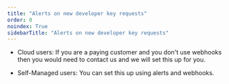 ```yaml
---
title: "Alerts on new developer key requests"
order: 0
noindex: True
sidebarTitle: "Alerts on new developer key requests"
---
```



<LegacyClassicPortalApi/>

* Cloud users: If you are a paying customer and you don't use webhooks then you would need to contact us and we will set this up for you.

* Self-Managed users: You can set this up using alerts and webhooks.